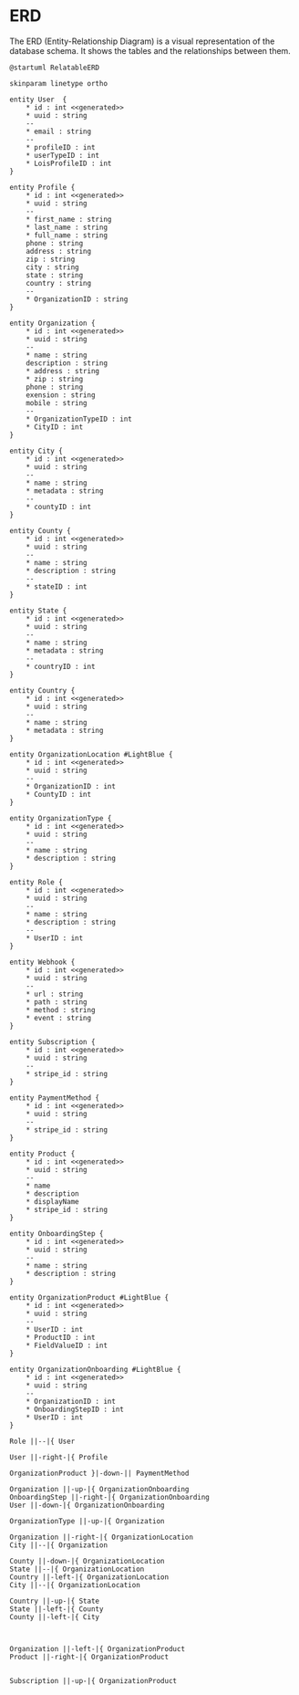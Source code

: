 # ERD

The ERD (Entity-Relationship Diagram) is a visual representation of the database schema. It shows the tables and the relationships between them.

```plantuml Your title
@startuml RelatableERD

skinparam linetype ortho

entity User  {
	* id : int <<generated>>
	* uuid : string
	--
	* email : string
	--
	* profileID : int
	* userTypeID : int
	* LoisProfileID : int
}

entity Profile {
	* id : int <<generated>>
	* uuid : string
	--
	* first_name : string
	* last_name : string
	* full_name : string
	phone : string
	address : string
	zip : string
	city : string
	state : string
	country : string
	--
	* OrganizationID : string
}

entity Organization {
	* id : int <<generated>>
	* uuid : string
	--
	* name : string
	description : string
	* address : string
	* zip : string
	phone : string
	exension : string
	mobile : string
	--
	* OrganizationTypeID : int
	* CityID : int
}

entity City {
	* id : int <<generated>>
	* uuid : string
	--
	* name : string
	* metadata : string
	--
	* countyID : int	
}

entity County {
	* id : int <<generated>>
	* uuid : string
	--
	* name : string
	* description : string
	--
	* stateID : int
}

entity State {
	* id : int <<generated>>
	* uuid : string
	--
	* name : string
	* metadata : string
	--
	* countryID : int
}

entity Country {
	* id : int <<generated>>
	* uuid : string
	--
	* name : string
	* metadata : string
}

entity OrganizationLocation #LightBlue {
	* id : int <<generated>>
	* uuid : string
	--
	* OrganizationID : int
	* CountyID : int
}

entity OrganizationType {
	* id : int <<generated>>
	* uuid : string
	--
	* name : string
	* description : string
}

entity Role {
	* id : int <<generated>>
	* uuid : string
	--
	* name : string
	* description : string
	--
	* UserID : int
}

entity Webhook {
	* id : int <<generated>>
	* uuid : string
	--
	* url : string
	* path : string
	* method : string
	* event : string
}

entity Subscription {
	* id : int <<generated>>
	* uuid : string
	--
	* stripe_id : string
}

entity PaymentMethod {
	* id : int <<generated>>
	* uuid : string
	--
	* stripe_id : string
}

entity Product {
	* id : int <<generated>>
	* uuid : string
	--
	* name
	* description
	* displayName
	* stripe_id : string
}

entity OnboardingStep {
	* id : int <<generated>>
	* uuid : string
	--
	* name : string
	* description : string
}

entity OrganizationProduct #LightBlue { 
	* id : int <<generated>>
	* uuid : string
	--
	* UserID : int
	* ProductID : int
	* FieldValueID : int
}

entity OrganizationOnboarding #LightBlue {
	* id : int <<generated>>
	* uuid : string
	--
	* OrganizationID : int
	* OnboardingStepID : int
	* UserID : int
}

Role ||--|{ User

User ||-right-|{ Profile

OrganizationProduct }|-down-|| PaymentMethod

Organization ||-up-|{ OrganizationOnboarding
OnboardingStep ||-right-|{ OrganizationOnboarding
User ||-down-|{ OrganizationOnboarding

OrganizationType ||-up-|{ Organization

Organization ||-right-|{ OrganizationLocation
City ||--|{ Organization

County ||-down-|{ OrganizationLocation
State ||--|{ OrganizationLocation
Country ||-left-|{ OrganizationLocation
City ||--|{ OrganizationLocation

Country ||-up-|{ State
State ||-left-|{ County
County ||-left-|{ City



Organization ||-left-|{ OrganizationProduct
Product ||-right-|{ OrganizationProduct


Subscription ||-up-|{ OrganizationProduct

```